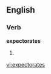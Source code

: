 ==English==

===Verb===
'''expectorates'''

# {{third-person singular of|[[expectorate]]}}

[[vi:expectorates]]